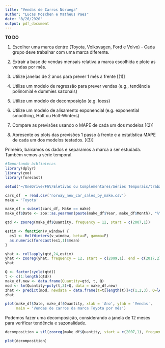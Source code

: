 ```yaml
---
title: "Vendas de Carros Noruega"
author: "Lucas Moschen e Matheus Paes"
date: "8/26/2020"
output: pdf_document
---
```


**TO DO** 

1. Escolher uma marca dentre (Toyota, Volksvagen, Ford e Volvo) - Cada grupo deve trabalhar com uma marca diferente.

2. Extrair a base de vendas mensais relativa a marca escolhida e plote as vendas por mês.

3. Utilize janelas de 2 anos para prever 1 mês a frente [(1)]

4. Utilize um modelo de regressão para prever vendas (e.g., tendência polinomial e dummies sazonais)

5. Utilize um modelo de decomposição (e.g. loess)

6. Utilize um modelo de alisamento exponencial (e.g. exponential smoothing, Holt ou Holt-Winters)

7. Compare as previsões usando o MAPE de cada um dos modelos [(2)]

8. Apresente os plots das previsões 1 passo à frente e a estatística MAPE de cada um dos modelos testados. [(3)]

Primeiro, baixamos os dados e separamos a marca a ser estudada. Também vemos a série temporal. 

```r
#Importando bibliotecas
library(dplyr)
library(zoo)
library(forecast)

setwd("~/OneDrive/FGV/Eletivas ou Complementares/Séries Temporais/trabalho1")

cars_df  = read.csv('norway_new_car_sales_by_make.csv')
make = 'Toyota'

make_df = subset(cars_df, Make == make)
make_df$Date <- zoo::as.yearmon(paste(make_df$Year, make_df$Month), "%Y %m")

qtd <- zooreg(make_df$Quantity, frequency = 12, start = c(2007,1))

estim <- function(v_window) {
  es1 <- HoltWinters(v_window, beta=F, gamma=F)
  as.numeric(forecast(es1,1)$mean)
}

yhat <- rollapply(qtd,24,estim)
yhat <- zooreg(yhat, frequency = 12, start = c(2009,1), end = c(2017,2))
yhat

Q <- factor(cycle(qtd))
t <- c(1:length(qtd))
make_df.new <- data.frame(Quantity=qtd, t, Q)
mod <- lm(Quantity~poly(t,3)+Q, data = make_df.new)
zhat <- predict(mod, newdata = data.frame(t=t[length(t)]+c(1,2,3), Q=levels(Q)[1:3]))
zhat

plot(make_df$Date, make_df$Quantity, xlab = 'Ano', ylab = 'Vendas', 
     main = 'Vendas de carros da marca Toyota por mês')
```

Podemos fazer uma decomposição, considerando a janela de 12 meses para verificar tendência e sazonalidade. 

```r
decomposition = stl(zooreg(make_df$Quantity, start = c(2007,1), frequency = 12), s.window = 12)

plot(decomposition)
```

